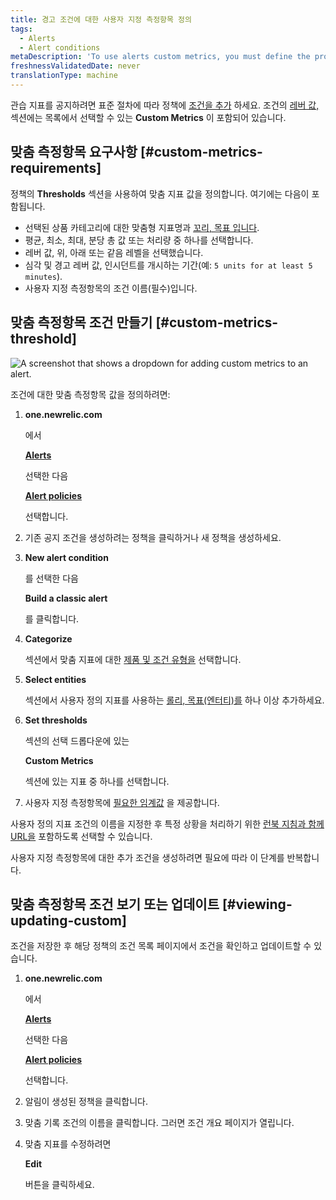 ```yaml
---
title: 경고 조건에 대한 사용자 지정 측정항목 정의
tags:
  - Alerts
  - Alert conditions
metaDescription: 'To use alerts custom metrics, you must define the product and entity, select the exact custom metric name, and define the thresholds.'
freshnessValidatedDate: never
translationType: machine
---
```



관습 지표를 공지하려면 표준 절차에 따라 정책에 [조건을 추가](/docs/alerts-applied-intelligence/new-relic-alerts/alert-conditions/create-alert-conditions) 하세요. 조건의 [레버 값,](/docs/alerts-applied-intelligence/new-relic-alerts/advanced-alerts/advanced-techniques/set-thresholds-alert-condition) 섹션에는 목록에서 선택할 수 있는 <DoNotTranslate>**Custom Metrics**</DoNotTranslate> 이 포함되어 있습니다.

## 맞춤 측정항목 요구사항 [#custom-metrics-requirements]

정책의 <DoNotTranslate>**Thresholds**</DoNotTranslate> 섹션을 사용하여 맞춤 지표 값을 정의합니다. 여기에는 다음이 포함됩니다.

* 선택된 상품 카테고리에 대한 맞춤형 지표명과 [꼬리, 목표 입니다](/docs/alerts/new-relic-alerts-beta/configuring-alert-policies/select-product-targets-alert-condition).
* 평균, 최소, 최대, 분당 총 값 또는 처리량 중 하나를 선택합니다.
* 레버 값, 위, 아래 또는 같음 레벨을 선택했습니다.
* 심각 및 경고 레버 값, 인시던트를 개시하는 기간(예: `5 units for at least 5 minutes`).
* 사용자 지정 측정항목의 조건 이름(필수)입니다.

## 맞춤 측정항목 조건 만들기 [#custom-metrics-threshold]

<img
  title="Set custom metrics on your alerts"
  alt="A screenshot that shows a dropdown for adding custom metrics to an alert."
  src={alertsCustomMetrics}
/>

조건에 대한 맞춤 측정항목 값을 정의하려면:

1. <DoNotTranslate>**one.newrelic.com**</DoNotTranslate>

   에서

   <DoNotTranslate>[**Alerts**](https://one.newrelic.com/alerts-ai)</DoNotTranslate>

   선택한 다음

   <DoNotTranslate>[**Alert policies**](https://one.newrelic.com/alerts-ai/condition-builder/policy-list)</DoNotTranslate>

   선택합니다.

2. 기존 공지 조건을 생성하려는 정책을 클릭하거나 새 정책을 생성하세요.

3. <DoNotTranslate>**New alert condition**</DoNotTranslate>

   를 선택한 다음

   <DoNotTranslate>**Build a classic alert**</DoNotTranslate>

   를 클릭합니다.

4. <DoNotTranslate>**Categorize**</DoNotTranslate>

   섹션에서 맞춤 지표에 대한 [제품 및 조건 유형을](/docs/alerts-applied-intelligence/new-relic-alerts/alert-conditions/create-alert-conditions) 선택합니다.

5. <DoNotTranslate>**Select entities**</DoNotTranslate>

   섹션에서 사용자 정의 지표를 사용하는 [롤리, 목표(엔터티)를](/docs/alerts/new-relic-alerts-beta/configuring-alert-policies/select-product-targets-alert-condition) 하나 이상 추가하세요.

6. <DoNotTranslate>**Set thresholds**</DoNotTranslate>

   섹션의 선택 드롭다운에 있는

   <DoNotTranslate>**Custom Metrics**</DoNotTranslate>

   섹션에 있는 지표 중 하나를 선택합니다.

7. 사용자 지정 측정항목에 [필요한 임계값](#custom-metrics-requirements) 을 제공합니다.

사용자 정의 지표 조건의 이름을 지정한 후 특정 상황을 처리하기 위한 [런북 지침과 함께 URL을](/docs/alerts-applied-intelligence/new-relic-alerts/advanced-alerts/understand-technical-concepts/provide-runbook-instructions-alert-activity) 포함하도록 선택할 수 있습니다.

사용자 지정 측정항목에 대한 추가 조건을 생성하려면 필요에 따라 이 단계를 반복합니다.

## 맞춤 측정항목 조건 보기 또는 업데이트 [#viewing-updating-custom]

조건을 저장한 후 해당 정책의 조건 목록 페이지에서 조건을 확인하고 업데이트할 수 있습니다.

1. <DoNotTranslate>**one.newrelic.com**</DoNotTranslate>

   에서

   <DoNotTranslate>[**Alerts**](https://one.newrelic.com/alerts-ai)</DoNotTranslate>

   선택한 다음

   <DoNotTranslate>[**Alert policies**](https://one.newrelic.com/alerts-ai/condition-builder/policy-list)</DoNotTranslate>

   선택합니다.

2. 알림이 생성된 정책을 클릭합니다.

3. 맞춤 기록 조건의 이름을 클릭합니다. 그러면 조건 개요 페이지가 열립니다.

4. 맞춤 지표를 수정하려면

   <DoNotTranslate>**Edit**</DoNotTranslate>

   버튼을 클릭하세요.